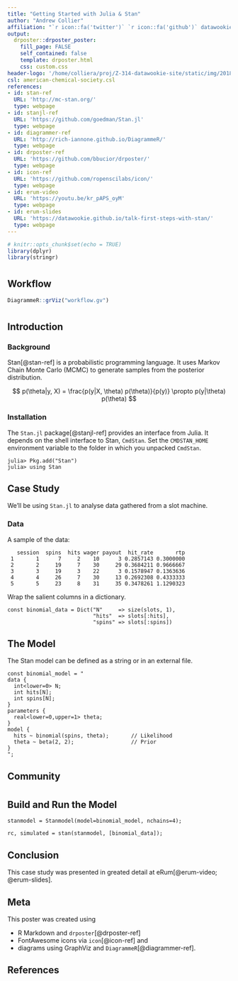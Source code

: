 ```yaml
---
title: "Getting Started with Julia & Stan"
author: "Andrew Collier"
affiliation: "`r icon::fa('twitter')` `r icon::fa('github')` datawookie `r icon::fa('home')` datawookie.netlify.com `r icon::fa('envelope')` andrew@exegetic.biz"
output:
  drposter::drposter_poster:
    fill_page: FALSE
    self_contained: false
    template: drposter.html
    css: custom.css
header-logo: '/home/colliera/proj/Z-314-datawookie-site/static/img/2018/07/julia-stan.png'
csl: american-chemical-society.csl
references:
- id: stan-ref
  URL: 'http://mc-stan.org/'
  type: webpage
- id: stanjl-ref
  URL: 'https://github.com/goedman/Stan.jl'
  type: webpage
- id: diagrammer-ref
  URL: 'http://rich-iannone.github.io/DiagrammeR/'
  type: webpage
- id: drposter-ref
  URL: 'https://github.com/bbucior/drposter/'
  type: webpage
- id: icon-ref
  URL: 'https://github.com/ropenscilabs/icon/'
  type: webpage
- id: erum-video
  URL: 'https://youtu.be/kr_pAPS_oyM'
  type: webpage
- id: erum-slides
  URL: 'https://datawookie.github.io/talk-first-steps-with-stan/'
  type: webpage
---
```


```r
# knitr::opts_chunk$set(echo = TRUE)
library(dplyr)
library(stringr)
```

# {.col-1}

## Workflow

```r
DiagrammeR::grViz("workflow.gv")
```

# {.col-2}

## Introduction

### Background {.fullwidth}

Stan[@stan-ref] is a probabilistic programming language. It uses Markov Chain Monte Carlo (MCMC) to generate samples from the posterior distribution.

$$
p(\theta|y, X) = \frac{p(y|X, \theta) p(\theta)}{p(y)} \propto p(y|\theta) p(\theta)
$$

### Installation

The `Stan.jl` package[@stanjl-ref] provides an interface from Julia. It depends on the shell interface to Stan, `CmdStan`. Set the `CMDSTAN_HOME` environment variable to the folder in which you unpacked `CmdStan`.

```
julia> Pkg.add("Stan")
julia> using Stan
```

## Case Study

We'll be using `Stan.jl` to analyse data gathered from a slot machine.

### Data {.fullwidth}

A sample of the data:

```
   session  spins  hits wager payout  hit_rate       rtp
 1       1      7     2    10      3 0.2857143 0.3000000
 2       2     19     7    30     29 0.3684211 0.9666667
 3       3     19     3    22      3 0.1578947 0.1363636
 4       4     26     7    30     13 0.2692308 0.4333333
 5       5     23     8    31     35 0.3478261 1.1290323
```

Wrap the salient columns in a dictionary.

```
const binomial_data = Dict("N"     => size(slots, 1),
                           "hits"  => slots[:hits],
                           "spins" => slots[:spins])
```

## The Model

<div class="fullwidth">
The Stan model can be defined as a string or in an external file.

```
const binomial_model = "
data {
  int<lower=0> N;
  int hits[N];
  int spins[N];
}
parameters {
  real<lower=0,upper=1> theta;
}
model {
  hits ~ binomial(spins, theta);       // Likelihood
  theta ~ beta(2, 2);                  // Prior
}
";
```
</div>

## Community {style="--header-color:darkred; --other-color-for-h2-gradient:red;"}

# {.col-2}

## Build and Run the Model

<div class="fullwidth">
```
stanmodel = Stanmodel(model=binomial_model, nchains=4);
```

```
rc, simulated = stan(stanmodel, [binomial_data]);
```
</div>

## Conclusion

This case study was presented in greated detail at eRum[@erum-video; @erum-slides].

## Meta {.single}

<div class="fullwidth">
This poster was created using

- R Markdown and `drposter`[@drposter-ref]
- FontAwesome icons via `icon`[@icon-ref] and
- diagrams using GraphViz and `DiagrammeR`[@diagrammer-ref].
</div>

## References

<div id="refs" class="references"></div>
